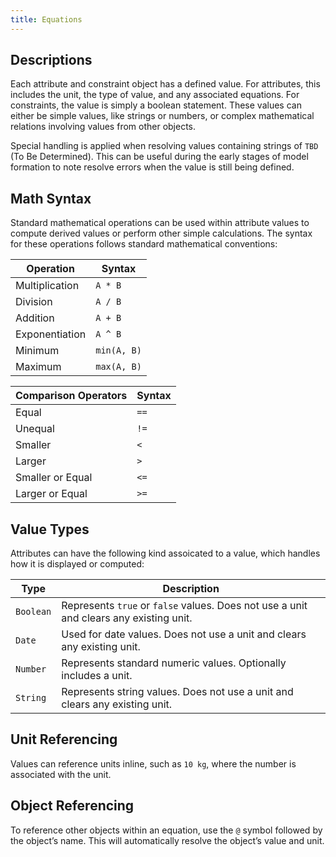 ```yaml
---
title: Equations
---
```

## Descriptions
Each attribute and constraint object has a defined value. For attributes, this includes the unit, the type of value, and any associated equations. For constraints, the value is simply a boolean statement. These values can either be simple values, like strings or numbers, or complex mathematical relations involving values from other objects.

<Note>Special handling is applied when resolving values containing strings of `TBD` (To Be Determined). This can be useful during the early stages of model formation to note resolve errors when the value is still being defined.</Note>

## Math Syntax
Standard mathematical operations can be used within attribute values to compute derived values or perform other simple calculations. The syntax for these operations follows standard mathematical conventions:

| Operation        | Syntax   |
| ---------------- | -------- |
| Multiplication   | `A * B`  |
| Division         | `A / B`  |
| Addition         | `A + B`  |
| Exponentiation   | `A ^ B`  |
| Minimum          | `min(A, B)` |
| Maximum          | `max(A, B)` |

| Comparison Operators | Syntax   |
| -------------------- | -------- |
| Equal                | `==`     |
| Unequal             | `!=`     |
| Smaller             | `<`      |
| Larger              | `>`      |
| Smaller or Equal    | `<=`     |
| Larger or Equal     | `>=`     |

## Value Types
Attributes can have the following kind assoicated to a value, which handles how it is displayed or computed:

| Type      | Description |
| --------- | ----------- |
| `Boolean` | Represents `true` or `false` values. Does not use a unit and clears any existing unit. |
| `Date`    | Used for date values. Does not use a unit and clears any existing unit. |
| `Number`  | Represents standard numeric values. Optionally includes a unit. |
| `String`  | Represents string values. Does not use a unit and clears any existing unit. |

## Unit Referencing
Values can reference units inline, such as `10 kg`, where the number is associated with the unit.

## Object Referencing
To reference other objects within an equation, use the `@` symbol followed by the object’s name. This will automatically resolve the object’s value and unit.